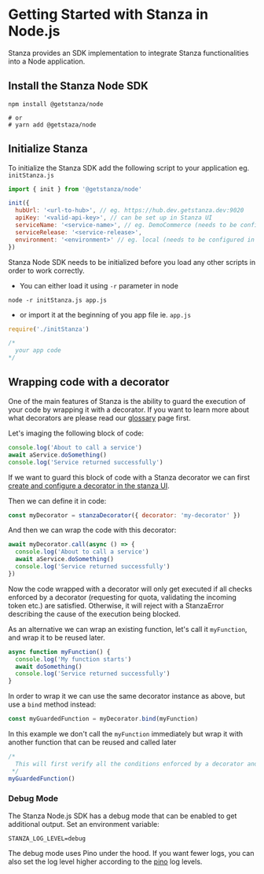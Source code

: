 # Getting Started with Stanza in Node.js

Stanza provides an SDK implementation to integrate Stanza functionalities into a Node application.

## Install the Stanza Node SDK

```shell
npm install @getstanza/node

# or
# yarn add @getstaza/node
```

## Initialize Stanza

To initialize the Stanza SDK add the following script to your application eg. `initStanza.js`

```js
import { init } from '@getstanza/node'

init({
  hubUrl: '<url-to-hub>', // eg. https://hub.dev.getstanza.dev:9020
  apiKey: '<valid-api-key>', // can be set up in Stanza UI
  serviceName: '<service-name>', // eg. DemoCommerce (needs to be configured in Stanza UI)
  serviceRelease: '<service-release>',
  environment: '<environment>' // eg. local (needs to be configured in Stanza UI)
})
```

Stanza Node SDK needs to be initialized before you load any other scripts in order to work correctly.
* You can either load it using `-r` parameter in node
```shell
node -r initStanza.js app.js
```
* or import it at the beginning of you app file ie. `app.js`
```js
require('./initStanza')

/*
  your app code
*/
```

## Wrapping code with a decorator

One of the main features of Stanza is the ability to guard the execution of your code by wrapping it with a decorator. If you want to learn more about what decorators are please read our [glossary](/glossary) page first.

Let's imaging the following block of code:

```js
console.log('About to call a service')
await aService.doSomething()
console.log('Service returned successfully')
```

If we want to guard this block of code with a Stanza decorator we can first [create and configure a decorator in the stanza UI](/configuration/decorators). 

Then we can define it in code:

```js
const myDecorator = stanzaDecorator({ decorator: 'my-decorator' })
```

And then we can wrap the code with this decorator:

```js
await myDecorator.call(async () => {
  console.log('About to call a service')
  await aService.doSomething()
  console.log('Service returned successfully')
})
```

Now the code wrapped with a decorator will only get executed if all checks enforced by a decorator (requesting for quota, validating the incoming token etc.) are satisfied. Otherwise, it will reject with a StanzaError describing the cause of the execution being blocked.

As an alternative we can wrap an existing function, let's call it `myFunction`, and wrap it to be reused later.

```js
async function myFunction() {
  console.log('My function starts')
  await doSomething()
  console.log('Service returned successfully')
}
```

In order to wrap it we can use the same decorator instance as above, but use a `bind` method instead:

```js
const myGuardedFunction = myDecorator.bind(myFunction)
```

In this example we don't call the `myFunction` immediately but wrap it with another function that can be reused and called later

```js
/*
  This will first verify all the conditions enforced by a decorator and only execute `myFunction` if they are satisfied.
 */
myGuardedFunction()
```
### Debug Mode
The Stanza Node.js SDK has a debug mode that can be enabled to get additional output.
Set an environment variable:
```
STANZA_LOG_LEVEL=debug
```

The debug mode uses Pino under the hood. If you want fewer logs, you can also set the log level higher according to the [pino](https://github.com/pinojs/pino/blob/master/docs/api.md#level-string) log levels.
